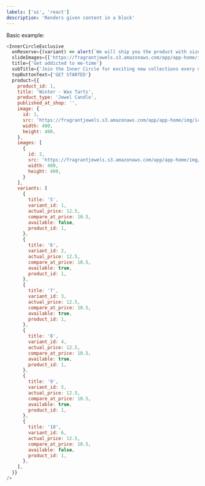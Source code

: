 ```yaml
---
labels: ['ui', 'react']
description: 'Renders given content in a block'
---
```



Basic example:
```js live
<InnerCircleExclusive
  onReserve={(variant) => alert(`We will ship you the product with size ${variant.title}`)}
  slideImages={['https://fragrantjewels.s3.amazonaws.com/app/app-home/img/ic-img-jewelry.jpg', 'https://fragrantjewels.s3.amazonaws.com/app/app-home/img/ic-img.jpg']}
  title={'Get addicted to me-time'}
  subTitle={'Join the Inner Circle for exciting new collections every month, available exclusively to members'}
  topButtonText={'GET STARTED'}
  product={{
    product_id: 1,
    title: 'Winter - Wax Tarts',
    product_type: 'Jewel Candle',
    published_at_shop: '',
    image: {
      id: 1,
      src: 'https://fragrantjewels.s3.amazonaws.com/app/app-home/img/ic-img.jpg',
      width: 400,
      height: 400,
    },
    images: [
      {
        id: 2,
        src: 'https://fragrantjewels.s3.amazonaws.com/app/app-home/img/ic-img-jewelry.jpg',
        width: 400,
        height: 400,
      }
    ],
    variants: [
      {
        title: '5',
        variant_id: 1,
        actual_price: 12.5,
        compare_at_price: 10.5,
        available: false,
        product_id: 1,
      },
      {
        title: '6',
        variant_id: 2,
        actual_price: 12.5,
        compare_at_price: 10.5,
        available: true,
        product_id: 1,
      },
      {
        title: '7',
        variant_id: 3,
        actual_price: 12.5,
        compare_at_price: 10.5,
        available: true,
        product_id: 1,
      },
      {
        title: '8',
        variant_id: 4,
        actual_price: 12.5,
        compare_at_price: 10.5,
        available: true,
        product_id: 1,
      },
      {
        title: '9',
        variant_id: 5,
        actual_price: 12.5,
        compare_at_price: 10.5,
        available: true,
        product_id: 1,
      },
      {
        title: '10',
        variant_id: 6,
        actual_price: 12.5,
        compare_at_price: 10.5,
        available: false,
        product_id: 1,
      },
    ],
  }}
/>
```
